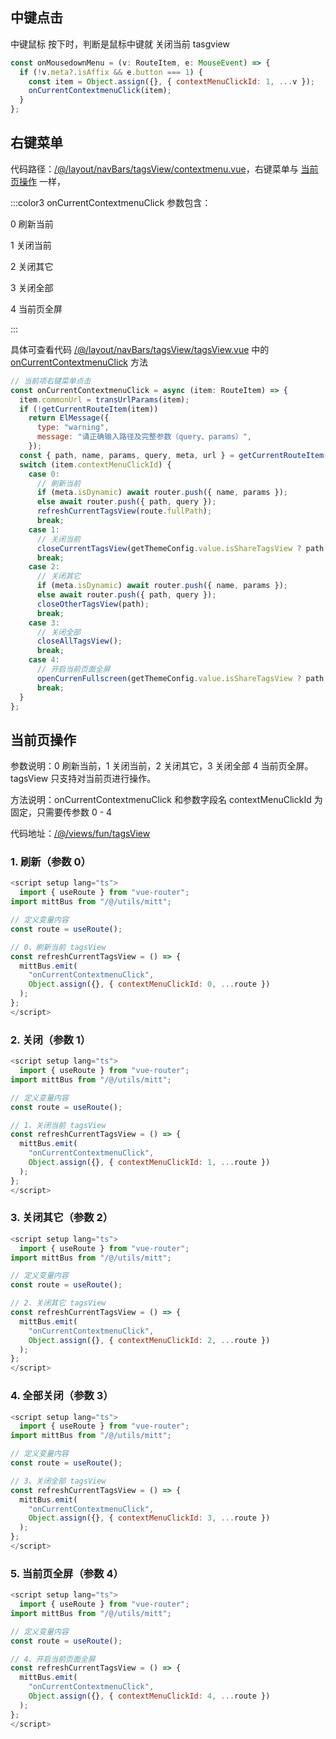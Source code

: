 
## 中键点击
中键鼠标 按下时，判断是鼠标中键就 关闭当前 tasgview

```javascript
const onMousedownMenu = (v: RouteItem, e: MouseEvent) => {
  if (!v.meta?.isAffix && e.button === 1) {
    const item = Object.assign({}, { contextMenuClickId: 1, ...v });
    onCurrentContextmenuClick(item);
  }
};
```

## 右键菜单
代码路径：[/@/layout/navBars/tagsView/contextmenu.vue](src/layout/navBars/tagsView/contextmenu.vue)，右键菜单与 [当前页操作](/config/tagsView/#%E5%BD%93%E5%89%8D%E9%A1%B5%E6%93%8D%E4%BD%9C) 一样，

:::color3
onCurrentContextmenuClick 参数包含：



0 刷新当前

1 关闭当前

2 关闭其它

3 关闭全部

4 当前页全屏

:::



具体可查看代码 [/@/layout/navBars/tagsView/tagsView.vue](src/layout/navBars/tagsView/tagsView.vue) 中的 [onCurrentContextmenuClick](src/layout/navBars/tagsView/tagsView.vue#L335) 方法

```javascript
// 当前项右键菜单点击
const onCurrentContextmenuClick = async (item: RouteItem) => {
  item.commonUrl = transUrlParams(item);
  if (!getCurrentRouteItem(item))
    return ElMessage({
      type: "warning",
      message: "请正确输入路径及完整参数（query、params）",
    });
  const { path, name, params, query, meta, url } = getCurrentRouteItem(item);
  switch (item.contextMenuClickId) {
    case 0:
      // 刷新当前
      if (meta.isDynamic) await router.push({ name, params });
      else await router.push({ path, query });
      refreshCurrentTagsView(route.fullPath);
      break;
    case 1:
      // 关闭当前
      closeCurrentTagsView(getThemeConfig.value.isShareTagsView ? path : url);
      break;
    case 2:
      // 关闭其它
      if (meta.isDynamic) await router.push({ name, params });
      else await router.push({ path, query });
      closeOtherTagsView(path);
      break;
    case 3:
      // 关闭全部
      closeAllTagsView();
      break;
    case 4:
      // 开启当前页面全屏
      openCurrenFullscreen(getThemeConfig.value.isShareTagsView ? path : url);
      break;
  }
};
```

## 当前页操作
参数说明：0 刷新当前，1 关闭当前，2 关闭其它，3 关闭全部 4 当前页全屏。tagsView 只支持对当前页进行操作。

方法说明：onCurrentContextmenuClick 和参数字段名 contextMenuClickId 为固定，只需要传参数 0 - 4

代码地址：[/@/views/fun/tagsView](src/views/fun/tagsView/index.vue)

### 1. 刷新（参数 0）
```javascript
<script setup lang="ts">
  import { useRoute } from "vue-router";
import mittBus from "/@/utils/mitt";

// 定义变量内容
const route = useRoute();

// 0、刷新当前 tagsView
const refreshCurrentTagsView = () => {
  mittBus.emit(
    "onCurrentContextmenuClick",
    Object.assign({}, { contextMenuClickId: 0, ...route })
  );
};
</script>
```

### 2. 关闭（参数 1）
```javascript
<script setup lang="ts">
  import { useRoute } from "vue-router";
import mittBus from "/@/utils/mitt";

// 定义变量内容
const route = useRoute();

// 1、关闭当前 tagsView
const refreshCurrentTagsView = () => {
  mittBus.emit(
    "onCurrentContextmenuClick",
    Object.assign({}, { contextMenuClickId: 1, ...route })
  );
};
</script>
```

### 3. 关闭其它（参数 2）
```javascript
<script setup lang="ts">
  import { useRoute } from "vue-router";
import mittBus from "/@/utils/mitt";

// 定义变量内容
const route = useRoute();

// 2、关闭其它 tagsView
const refreshCurrentTagsView = () => {
  mittBus.emit(
    "onCurrentContextmenuClick",
    Object.assign({}, { contextMenuClickId: 2, ...route })
  );
};
</script>
```

### 4. 全部关闭（参数 3）
```javascript
<script setup lang="ts">
  import { useRoute } from "vue-router";
import mittBus from "/@/utils/mitt";

// 定义变量内容
const route = useRoute();

// 3、关闭全部 tagsView
const refreshCurrentTagsView = () => {
  mittBus.emit(
    "onCurrentContextmenuClick",
    Object.assign({}, { contextMenuClickId: 3, ...route })
  );
};
</script>
```

### 5. 当前页全屏（参数 4）
```javascript
<script setup lang="ts">
  import { useRoute } from "vue-router";
import mittBus from "/@/utils/mitt";

// 定义变量内容
const route = useRoute();

// 4、开启当前页面全屏
const refreshCurrentTagsView = () => {
  mittBus.emit(
    "onCurrentContextmenuClick",
    Object.assign({}, { contextMenuClickId: 4, ...route })
  );
};
</script>
```

